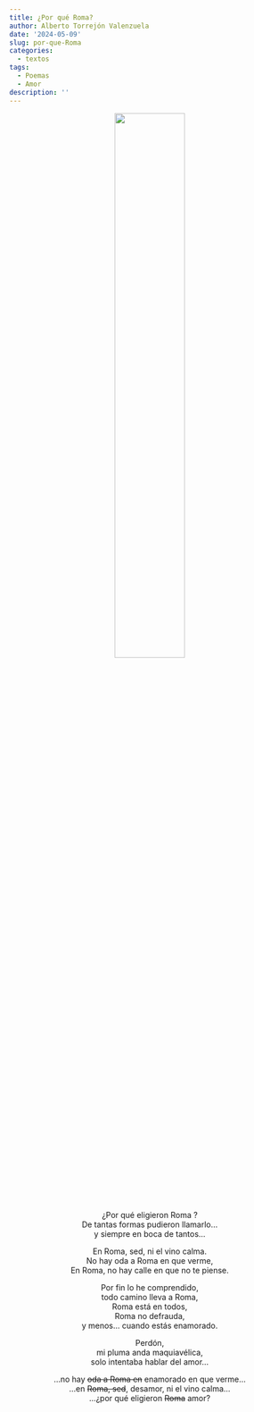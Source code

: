 ```yaml
---
title: ¿Por qué Roma?
author: Alberto Torrejón Valenzuela
date: '2024-05-09'
slug: por-que-Roma
categories:
  - textos
tags:
  - Poemas
  - Amor
description: ''
---
```


<center>

![](/text/Img/roma.jpeg){width=50% height=50%}

¿Por qué eligieron <span class = "rocksalt"> Roma </span>? <br>
De tantas formas pudieron llamarlo... <br>
y siempre en boca de tantos... <br>

En Roma, sed, ni el vino calma. <br>
No hay oda a Roma en que verme, <br>
En Roma, no hay calle en que no te piense. <br>

Por fin lo he comprendido, <br>
todo camino lleva a Roma, <br>
Roma está en todos, <br>
Roma no defrauda, <br>
y menos... cuando estás enamorado. <br>

Perdón, <br>
mi pluma anda maquiavélica, <br>
solo intentaba hablar del amor... <br>

...no hay ~~oda a Roma en~~ enamorado en que verme... <br>
...en ~~Roma, sed~~, desamor, ni el vino calma... <br>
...¿por qué eligieron ~~Roma~~ <span class = "rocksalt">amor</span>?

</center>